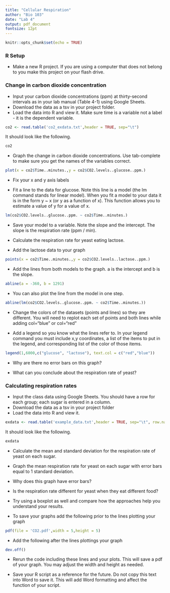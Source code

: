 ```yaml
---
title: "Cellular Respiration"
author: "Bio 103"
date: "Lab 4"
output: pdf_document
fontsize: 12pt 
---
```


```r
knitr::opts_chunk$set(echo = TRUE)
```

### R Setup

* Make a new R project. If you are using a computer that does not belong to you make this project on your flash drive.

### Change in carbon dioxide concentration

* Input your carbon dioxide concentrations (ppm) at thirty-second intervals as in your lab manual (Table 4-1) using Google Sheets.
* Download the data as a tsv in your project folder.
* Load the data into R and view it. Make sure time is a variable not a label - it is the dependent variable.
```r
co2 <- read.table('co2_exdata.txt',header = TRUE, sep="\t")
```

It should look like the following.
```r
co2
```

* Graph the change in carbon dioxide concentrations. Use tab-complete to make sure you get the names of the variables correct.
```r
plot(x = co2$Time..minutes.,y = co2$CO2.levels..glucose..ppm.)
```

* Fix your x and y axis labels

* Fit a line to the data for glucose. Note this line is a model (the lm command stands for linear model). When you fit a model to your data it is in the form y ~ x (or y as a function of x). This function allows you to estimate a value of y for a value of x.

```r
lm(co2$CO2.levels..glucose..ppm. ~ co2$Time..minutes.)
```

* Save your model to a variable. Note the slope and the intercept. The slope is the respiration rate (ppm / min).

* Calculate the respiration rate for yeast eating lactose.

* Add the lactose data to your graph

```r
points(x = co2$Time..minutes.,y = co2$CO2.levels..lactose..ppm.)
```

* Add the lines from both models to the graph. a is the intercept and b is the slope.

```r
abline(a = -360, b = 1291)
```
* You can also plot the line from the model in one step.
```r
abline(lm(co2$CO2.levels..glucose..ppm. ~ co2$Time..minutes.))
```

* Change the colors of the datasets (points and lines) so they are different. You will need to replot each set of points and both lines while adding col="blue" or col="red"

* Add a legend so you know what the lines refer to. In your legend command you must include x,y coordinates, a list of the items to put in the legend, and corresponding list of the color of those items.
```r
legend(1,6000,c("glucose", "lactose"), text.col = c("red","blue"))
```

* Why are there no error bars on this graph?



* What can you conclude about the respiration rate of yeast?



### Calculating respiration rates

* Input the class data using Google Sheets. You should have a row for each group; each sugar is entered in a column.
* Download the data as a tsv in your project folder
* Load the data into R and view it.

```r
exdata <- read.table('example_data.txt',header = TRUE, sep="\t", row.names = 1)
```
It should look like the following.

```r
exdata
```

* Calculate the mean and standard deviation for the respiration rate of yeast on each sugar.

* Graph the mean respiration rate for yeast on each sugar with error bars equal to 1 standard deviation.

* Why does this graph have error bars?

* Is the respiration rate different for yeast when they eat different food? 

* Try using a boxplot as well and compare how the approaches help you understand your results.

* To save your graphs add the following prior to the lines plotting your graph
```r
pdf(file = 'CO2.pdf',width = 5,height = 5)
```
* Add the following after the lines plottings your graph
```r
dev.off()
```
* Rerun the code including these lines and your plots. This will save a pdf of your graph. You may adjust the width and height as needed.

* Save your R script as a reference for the future. Do not copy this text into Word to save it. This will add Word formatting and affect the function of your script.
